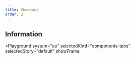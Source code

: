 ```yaml
---
title: Showcase
order: 2
---
```



## Information

<Playground
  system="eu"
  selectedKind="components-tabs"
  selectedStory="default"
  showFrame
>
  <Html markup={tabs} />
</Playground>
